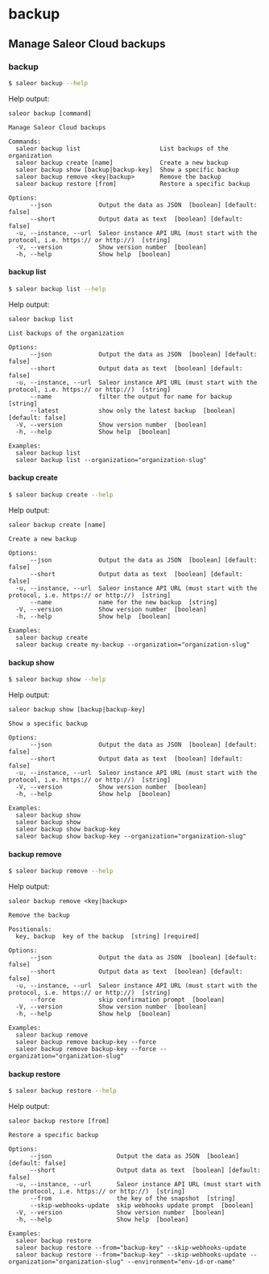 # backup

## Manage Saleor Cloud backups

### backup

```sh
$ saleor backup --help
```

Help output:

```
saleor backup [command]

Manage Saleor Cloud backups

Commands:
  saleor backup list                      List backups of the organization
  saleor backup create [name]             Create a new backup
  saleor backup show [backup|backup-key]  Show a specific backup
  saleor backup remove <key|backup>       Remove the backup
  saleor backup restore [from]            Restore a specific backup

Options:
      --json             Output the data as JSON  [boolean] [default: false]
      --short            Output data as text  [boolean] [default: false]
  -u, --instance, --url  Saleor instance API URL (must start with the protocol, i.e. https:// or http://)  [string]
  -V, --version          Show version number  [boolean]
  -h, --help             Show help  [boolean]
```

#### backup list

```sh
$ saleor backup list --help
```

Help output:

```
saleor backup list

List backups of the organization

Options:
      --json             Output the data as JSON  [boolean] [default: false]
      --short            Output data as text  [boolean] [default: false]
  -u, --instance, --url  Saleor instance API URL (must start with the protocol, i.e. https:// or http://)  [string]
      --name             filter the output for name for backup  [string]
      --latest           show only the latest backup  [boolean] [default: false]
  -V, --version          Show version number  [boolean]
  -h, --help             Show help  [boolean]

Examples:
  saleor backup list
  saleor backup list --organization="organization-slug"
```

#### backup create

```sh
$ saleor backup create --help
```

Help output:

```
saleor backup create [name]

Create a new backup

Options:
      --json             Output the data as JSON  [boolean] [default: false]
      --short            Output data as text  [boolean] [default: false]
  -u, --instance, --url  Saleor instance API URL (must start with the protocol, i.e. https:// or http://)  [string]
      --name             name for the new backup  [string]
  -V, --version          Show version number  [boolean]
  -h, --help             Show help  [boolean]

Examples:
  saleor backup create
  saleor backup create my-backup --organization="organization-slug"
```

#### backup show

```sh
$ saleor backup show --help
```

Help output:

```
saleor backup show [backup|backup-key]

Show a specific backup

Options:
      --json             Output the data as JSON  [boolean] [default: false]
      --short            Output data as text  [boolean] [default: false]
  -u, --instance, --url  Saleor instance API URL (must start with the protocol, i.e. https:// or http://)  [string]
  -V, --version          Show version number  [boolean]
  -h, --help             Show help  [boolean]

Examples:
  saleor backup show
  saleor backup show
  saleor backup show backup-key
  saleor backup show backup-key --organization="organization-slug"
```

#### backup remove

```sh
$ saleor backup remove --help
```

Help output:

```
saleor backup remove <key|backup>

Remove the backup

Positionals:
  key, backup  key of the backup  [string] [required]

Options:
      --json             Output the data as JSON  [boolean] [default: false]
      --short            Output data as text  [boolean] [default: false]
  -u, --instance, --url  Saleor instance API URL (must start with the protocol, i.e. https:// or http://)  [string]
      --force            skip confirmation prompt  [boolean]
  -V, --version          Show version number  [boolean]
  -h, --help             Show help  [boolean]

Examples:
  saleor backup remove
  saleor backup remove backup-key --force
  saleor backup remove backup-key --force --organization="organization-slug"
```

#### backup restore

```sh
$ saleor backup restore --help
```

Help output:

```
saleor backup restore [from]

Restore a specific backup

Options:
      --json                  Output the data as JSON  [boolean] [default: false]
      --short                 Output data as text  [boolean] [default: false]
  -u, --instance, --url       Saleor instance API URL (must start with the protocol, i.e. https:// or http://)  [string]
      --from                  the key of the snapshot  [string]
      --skip-webhooks-update  skip webhooks update prompt  [boolean]
  -V, --version               Show version number  [boolean]
  -h, --help                  Show help  [boolean]

Examples:
  saleor backup restore
  saleor backup restore --from="backup-key" --skip-webhooks-update
  saleor backup restore --from="backup-key" --skip-webhooks-update --organization="organization-slug" --environment="env-id-or-name"
```
